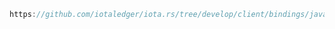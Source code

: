 ```java reference
https://github.com/iotaledger/iota.rs/tree/develop/client/bindings/java/examples/src/GetAddressBalance.java
```